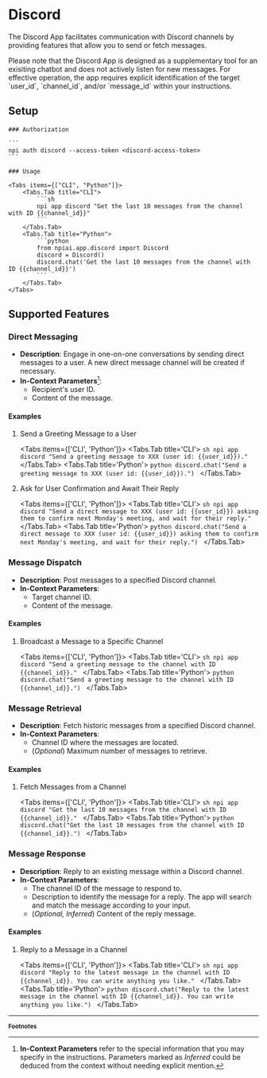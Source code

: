 
# Discord

The Discord App facilitates communication with Discord channels by providing features that allow you to send or fetch messages.

<Callout type='info'>
  Please note that the Discord App is designed as a supplementary tool for an
  exisiting chatbot and does not actively listen for new messages. For effective
  operation, the app requires explicit identification of the target `user_id`,
  `channel_id`, and/or `message_id` within your instructions.
</Callout>

## Setup

<Steps>

    ### Authorization

    ```
    npi auth discord --access-token <discord-access-token>
    ```

    ### Usage

    <Tabs items={["CLI", "Python"]}>
        <Tabs.Tab title="CLI">
            ```sh
            npi app discord "Get the last 10 messages from the channel with ID {{channel_id}}"
            ```
        </Tabs.Tab>
        <Tabs.Tab title="Python">
            ```python
            from npiai.app.discord import Discord
            discord = Discord()
            discord.chat('Get the last 10 messages from the channel with ID {{channel_id}}')
            ```
        </Tabs.Tab>
    </Tabs>

</Steps>

## Supported Features

### Direct Messaging

- **Description**: Engage in one-on-one conversations by sending direct messages to a user. A new direct message channel will be created if necessary.
- **In-Context Parameters**[^1]:
  - Recipient's user ID.
  - Content of the message.

<h4 className='examples'>Examples</h4>

1. Send a Greeting Message to a User

    <Tabs items={['CLI', 'Python']}>
        <Tabs.Tab title='CLI'>
            ```sh
            npi app discord "Send a greeting message to XXX (user id: {{user_id}})."
            ```
        </Tabs.Tab>
        <Tabs.Tab title='Python'>
            ```python
            discord.chat("Send a greeting message to XXX (user id: {{user_id}}).")
            ```
        </Tabs.Tab>
    </Tabs>

2. Ask for User Confirmation and Await Their Reply

    <Tabs items={['CLI', 'Python']}>
        <Tabs.Tab title='CLI'>
            ```sh
            npi app discord "Send a direct message to XXX (user id: {{user_id}}) asking them to confirm next Monday's meeting, and wait for their reply."
            ```
        </Tabs.Tab>
        <Tabs.Tab title='Python'>
            ```python
            discord.chat("Send a direct message to XXX (user id: {{user_id}}) asking them to confirm next Monday's meeting, and wait for their reply.")
            ```
        </Tabs.Tab>
    </Tabs>

### Message Dispatch

- **Description**: Post messages to a specified Discord channel.
- **In-Context Parameters**:
  - Target channel ID.
  - Content of the message.

<h4 className='examples'>Examples</h4>

1. Broadcast a Message to a Specific Channel

    <Tabs items={['CLI', 'Python']}>
        <Tabs.Tab title='CLI'>
            ```sh
            npi app discord "Send a greeting message to the channel with ID {{channel_id}}."
            ```
        </Tabs.Tab>
        <Tabs.Tab title='Python'>
            ```python
            discord.chat("Send a greeting message to the channel with ID {{channel_id}}.")
            ```
        </Tabs.Tab>
    </Tabs>


### Message Retrieval

- **Description**: Fetch historic messages from a specified Discord channel.
- **In-Context Parameters**:
  - Channel ID where the messages are located.
  - (_Optional_) Maximum number of messages to retrieve.

<h4 className='examples'>Examples</h4>

1. Fetch Messages from a Channel

    <Tabs items={['CLI', 'Python']}>
        <Tabs.Tab title='CLI'>
            ```sh
            npi app discord "Get the last 10 messages from the channel with ID {{channel_id}}."
            ```
        </Tabs.Tab>
        <Tabs.Tab title='Python'>
            ```python
            discord.chat("Get the last 10 messages from the channel with ID {{channel_id}}.")
            ```
        </Tabs.Tab>
    </Tabs>


### Message Response

- **Description**: Reply to an existing message within a Discord channel.
- **In-Context Parameters**:
  - The channel ID of the message to respond to.
  - Description to identify the message for a reply. The app will search and match the message according to your input.
  - (_Optional, Inferred_) Content of the reply message.

<h4 className='examples'>Examples</h4>

1. Reply to a Message in a Channel

    <Tabs items={['CLI', 'Python']}>
        <Tabs.Tab title='CLI'>
            ```sh
            npi app discord "Reply to the latest message in the channel with ID {{channel_id}}. You can write anything you like."
            ```
        </Tabs.Tab>
        <Tabs.Tab title='Python'>
            ```python
            discord.chat("Reply to the latest message in the channel with ID {{channel_id}}. You can write anything you like.")
            ```
        </Tabs.Tab>
    </Tabs>


<FeatureRequest />

---
<b><small>Footnotes</small></b>

[^1]: **In-Context Parameters** refer to the special information that you may specify in the instructions. Parameters marked as _Inferred_ could be deduced from the context without needing explicit mention.
